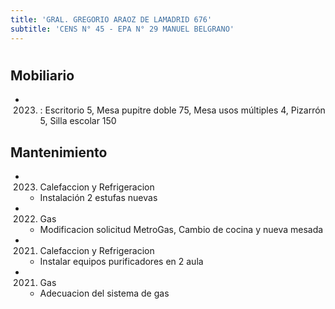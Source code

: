 ```yaml
---
title: 'GRAL. GREGORIO ARAOZ DE LAMADRID 676'
subtitle: 'CENS N° 45 - EPA N° 29 MANUEL BELGRANO'
---
```


#


## Mobiliario

*  (2023) : Escritorio 5, Mesa pupitre doble 75, Mesa usos múltiples 4, Pizarrón 5, Silla escolar 150 





## Mantenimiento

*  (2023) Calefaccion y Refrigeracion 
    + Instalación 2 estufas nuevas

*  (2022) Gas 
    + Modificacion solicitud MetroGas, Cambio de cocina y nueva mesada

*  (2021) Calefaccion y Refrigeracion 
    + Instalar equipos purificadores en 2 aula

*  (2021) Gas 
    + Adecuacion del sistema de gas



